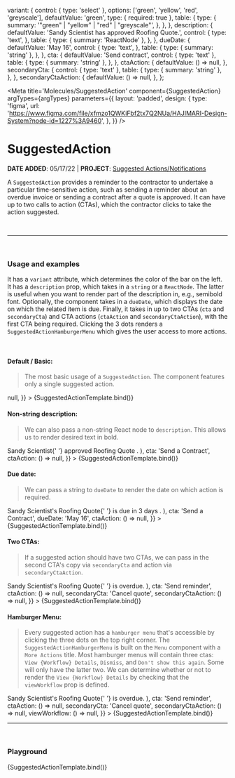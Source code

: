 

  variant: {
    control: { type: 'select' },
    options: ['green', 'yellow', 'red', 'greyscale'],
    defaultValue: 'green',
    type: { required: true },
    table: {
      type: {
        summary: '"green" | "yellow" | "red" | "greyscale"',
      },
    },
  },
  description: {
    defaultValue: 'Sandy Scientist has approved Roofing Quote.',
    control: {
      type: 'text',
    },
    table: {
      type: { summary: 'ReactNode' },
    },
  },
  dueDate: {
    defaultValue: 'May 16',
    control: {
      type: 'text',
    },
    table: {
      type: { summary: 'string' },
    },
  },
  cta: {
    defaultValue: 'Send contract',
    control: { type: 'text' },
    table: {
      type: { summary: 'string' },
    },
  },
  ctaAction: {
    defaultValue: () => null,
  },
  secondaryCta: {
    control: { type: 'text' },
    table: {
      type: { summary: 'string' },
    },
  },
  secondaryCtaAction: {
    defaultValue: () => null,
  },
};

<Meta
  title='Molecules/SuggestedAction'
  component={SuggestedAction}
  argTypes={argTypes}
  parameters={{
    layout: 'padded',
    design: {
      type: 'figma',
      url: 'https://www.figma.com/file/xfmzo1QWKiFbf2tx7Q2NUa/HAJIMARI-Design-System?node-id=1227%3A9460',
    },
  }}
/>


# SuggestedAction

**DATE ADDED**: 05/17/22 | **PROJECT**: [Suggested Actions/Notifications](https://www.notion.so/gethearth/Suggested-Action-Notification-44baf25d61db4f67afc5e92752134614)

A `SuggestedAction` provides a reminder to the contractor to undertake a particular
time-sensitive action, such as sending a reminder about an overdue invoice or sending
a contract after a quote is approved. It can have up to two calls to action (CTAs),
which the contractor clicks to take the action suggested.

<br />

---

<br />

### Usage and examples

It has a `variant` attribute, which determines the color of the bar on the left. It has a
`description` prop, which takes in a `string` or a `ReactNode`. The latter is useful when
you want to render part of the description in, e.g., semibold font. Optionally,
the component takes in a `dueDate`, which displays the date on which the related item is due.
Finally, it takes in up to two CTAs (`cta` and `secondaryCta`) and CTA actions (`ctaAction` and
`secondaryCtaAction`), with the first CTA being required. Clicking the 3 dots renders a `SuggestedActionHamburgerMenu`
which gives the user access to more actions.

<br />

#### Default / Basic:

> The most basic usage of a `SuggestedAction`.
> The component features only a single suggested action.

<Canvas>
  <Story
    name='Basic'
    component={SuggestedAction}
    args={{
      variant: 'green',
      description: `Sandy Scientist approved Roofing Quote.`,
      cta: 'Send a Contract',
      ctaAction: () => null,
    }}
  >
    {SuggestedActionTemplate.bind()}
  </Story>
</Canvas>

#### Non-string description:

> We can also pass a non-string React node to `description`. This allows
> us to render desired text in bold.

<Canvas>
  <Story
    name='Non-string description'
    component={SuggestedAction}
    args={{
      variant: 'green',
      description: (
        <Typography variant='p2'>
          <Box component='span' sx={{ fontWeight: 600 }}>
            Sandy Scientist{' '}
          </Box>
          approved <Box component='span' sx={{ fontWeight: 600 }}>
            Roofing Quote
          </Box>.
        </Typography>
      ),
      cta: 'Send a Contract',
      ctaAction: () => null,
    }}
  >
    {SuggestedActionTemplate.bind()}
  </Story>
</Canvas>

#### Due date:

> We can pass a string to `dueDate` to render the date on which action is required.

<Canvas>
  <Story
    name='Due date'
    component={SuggestedAction}
    args={{
      variant: 'yellow',
      description: (
        <Typography variant='p2'>
          <Box component='span' sx={{ fontWeight: 600 }}>
            Sandy Scientist's Roofing Quote{' '}
          </Box>
          is due in <Box component='span' sx={{ fontWeight: 600 }}>
            3 days
          </Box>.
        </Typography>
      ),
      cta: 'Send a Contract',
      dueDate: 'May 16',
      ctaAction: () => null,
    }}
  >
    {SuggestedActionTemplate.bind()}
  </Story>
</Canvas>

#### Two CTAs:

> If a suggested action should have two CTAs, we can pass in the second CTA's copy via
> `secondaryCta` and action via `secondaryCtaAction`.

<Canvas>
  <Story
    name='Two CTAs'
    component={SuggestedAction}
    args={{
      variant: 'red',
      description: (
        <Typography variant='p2'>
          <Box component='span' sx={{ fontWeight: 600 }}>
            Sandy Scientist's Roofing Quote{' '}
          </Box>
          is overdue.
        </Typography>
      ),
      cta: 'Send reminder',
      ctaAction: () => null,
      secondaryCta: 'Cancel quote',
      secondaryCtaAction: () => null,
    }}
  >
    {SuggestedActionTemplate.bind()}
  </Story>
</Canvas>

#### Hamburger Menu:

> Every suggested action has a `hamburger menu` that's accessible by clicking the three dots on the top right corner.
> The `SuggestedActionHamburgerMenu` is built on the `Menu` component with a `More Actions` title. Most hamburger menus will
> contain three ctas: `View {Workflow} Details`, `Dismiss`, and `Don't show this again`. Some will only have the latter two.
> We can determine whether or not to render the `View {Workflow} Details` by checking that the `viewWorkflow` prop is defined.

<Canvas>
  <Story
    name='Hamburger Menu'
    component={SuggestedAction}
    args={{
      variant: 'red',
      description: (
        <Typography variant='p2'>
          <Box component='span' sx={{ fontWeight: 600 }}>
            Sandy Scientist's Roofing Quote{' '}
          </Box>
          is overdue.
        </Typography>
      ),
      cta: 'Send reminder',
      ctaAction: () => null,
      secondaryCta: 'Cancel quote',
      secondaryCtaAction: () => null,
      viewWorkflow: () => null,
    }}
  >
    {SuggestedActionTemplate.bind()}
  </Story>
</Canvas>

---

<br />

### Playground

<Canvas>
  <Story name='Playground'>{SuggestedActionTemplate.bind()}</Story>
</Canvas>

<ArgsTable of={SuggestedAction} story='Playground' />
